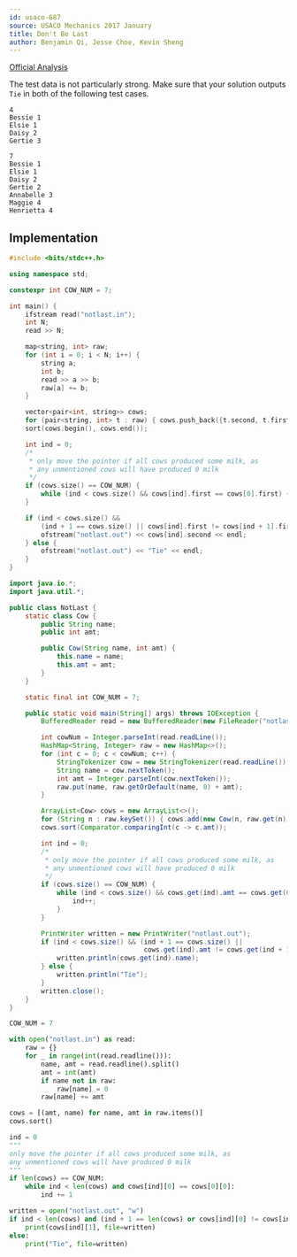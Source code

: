 ```yaml
---
id: usaco-687
source: USACO Mechanics 2017 January
title: Don't Be Last
author: Benjamin Qi, Jesse Choe, Kevin Sheng
---
```


[Official Analysis](http://www.usaco.org/current/data/sol_notlast_mechanics_jan17.html)

The test data is not particularly strong. Make sure that your solution outputs
`Tie` in both of the following test cases.

```
4
Bessie 1
Elsie 1
Daisy 2
Gertie 3
```

```
7
Bessie 1
Elsie 1
Daisy 2
Gertie 2
Annabelle 3
Maggie 4
Henrietta 4
```

<LanguageSection>
<CPPSection>

## Implementation

```cpp
#include <bits/stdc++.h>

using namespace std;

constexpr int COW_NUM = 7;

int main() {
	ifstream read("notlast.in");
	int N;
	read >> N;

	map<string, int> raw;
	for (int i = 0; i < N; i++) {
		string a;
		int b;
		read >> a >> b;
		raw[a] += b;
	}

	vector<pair<int, string>> cows;
	for (pair<string, int> t : raw) { cows.push_back({t.second, t.first}); }
	sort(cows.begin(), cows.end());

	int ind = 0;
	/*
	 * only move the pointer if all cows produced some milk, as
	 * any unmentioned cows will have produced 0 milk
	 */
	if (cows.size() == COW_NUM) {
		while (ind < cows.size() && cows[ind].first == cows[0].first) { ind++; }
	}

	if (ind < cows.size() &&
	    (ind + 1 == cows.size() || cows[ind].first != cows[ind + 1].first)) {
		ofstream("notlast.out") << cows[ind].second << endl;
	} else {
		ofstream("notlast.out") << "Tie" << endl;
	}
}
```

</CPPSection>
<JavaSection>

```java
import java.io.*;
import java.util.*;

public class NotLast {
	static class Cow {
		public String name;
		public int amt;

		public Cow(String name, int amt) {
			this.name = name;
			this.amt = amt;
		}
	}

	static final int COW_NUM = 7;

	public static void main(String[] args) throws IOException {
		BufferedReader read = new BufferedReader(new FileReader("notlast.in"));

		int cowNum = Integer.parseInt(read.readLine());
		HashMap<String, Integer> raw = new HashMap<>();
		for (int c = 0; c < cowNum; c++) {
			StringTokenizer cow = new StringTokenizer(read.readLine());
			String name = cow.nextToken();
			int amt = Integer.parseInt(cow.nextToken());
			raw.put(name, raw.getOrDefault(name, 0) + amt);
		}

		ArrayList<Cow> cows = new ArrayList<>();
		for (String n : raw.keySet()) { cows.add(new Cow(n, raw.get(n))); }
		cows.sort(Comparator.comparingInt(c -> c.amt));

		int ind = 0;
		/*
		 * only move the pointer if all cows produced some milk, as
		 * any unmentioned cows will have produced 0 milk
		 */
		if (cows.size() == COW_NUM) {
			while (ind < cows.size() && cows.get(ind).amt == cows.get(0).amt) {
				ind++;
			}
		}

		PrintWriter written = new PrintWriter("notlast.out");
		if (ind < cows.size() && (ind + 1 == cows.size() ||
		                          cows.get(ind).amt != cows.get(ind + 1).amt)) {
			written.println(cows.get(ind).name);
		} else {
			written.println("Tie");
		}
		written.close();
	}
}
```

</JavaSection>
<PySection>

```py
COW_NUM = 7

with open("notlast.in") as read:
	raw = {}
	for _ in range(int(read.readline())):
		name, amt = read.readline().split()
		amt = int(amt)
		if name not in raw:
			raw[name] = 0
		raw[name] += amt

cows = [(amt, name) for name, amt in raw.items()]
cows.sort()

ind = 0
"""
only move the pointer if all cows produced some milk, as
any unmentioned cows will have produced 0 milk
"""
if len(cows) == COW_NUM:
	while ind < len(cows) and cows[ind][0] == cows[0][0]:
		ind += 1

written = open("notlast.out", "w")
if ind < len(cows) and (ind + 1 == len(cows) or cows[ind][0] != cows[ind + 1][0]):
	print(cows[ind][1], file=written)
else:
	print("Tie", file=written)
```

</PySection>
</LanguageSection>
